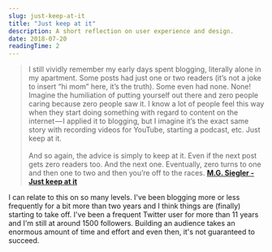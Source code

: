 ```yaml
---
slug: just-keep-at-it
title: "Just keep at it"
description: A short reflection on user experience and design.
date: 2018-07-20
readingTime: 2
---
```


>I still vividly remember my early days spent blogging, literally alone in my apartment. Some posts had just one or two readers (it’s not a joke to insert “hi mom” here, it’s the truth). Some even had none. None! Imagine the humiliation of putting yourself out there and zero people caring because zero people saw it. I know a lot of people feel this way when they start doing something with regard to content on the internet — I applied it to blogging, but I imagine it’s the exact same story with recording videos for YouTube, starting a podcast, etc. Just keep at it.<br /><br />
And so again, the advice is simply to keep at it. Even if the next post gets zero readers too. And the next one. Eventually, zero turns to one and then one to two and then you’re off to the races.
**<a href="https://500ish.com/just-keep-at-it-d852a5d8a58b">M.G. Siegler - Just keep at it</a>**

I can relate to this on so many levels. I've been blogging more or less frequently for a bit more than two years and I think things are (finally) starting to take off. I've been a frequent Twitter user for more than 11 years and I'm still at around 1500 followers. Building an audience takes an enormous amount of time and effort and even then, it's not guaranteed to succeed.